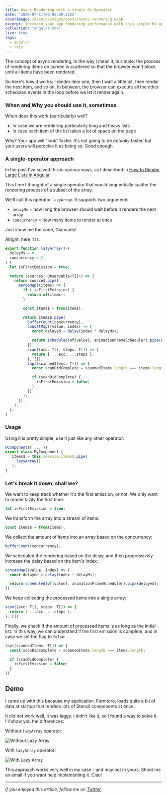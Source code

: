```yaml
---
title: Async Rendering with a single Rx Operator
date: '2020-07-11T00:00:00.322Z'
coverImage: /assets/images/posts/async-rendering.webp
excerpt: Increase your app rendering performance with this simple Rx operator
collection: "angular.mdx"
live: true
tags:
  - angular
  - rxjs
---
```


The concept of async rendering, in the way I mean it, is simple: the process of rendering items on screen is scattered so that the browser won't block until all items have been rendered.

So here's how it works: I render item one, then I wait a little bit, then render the next item, and so on. In between, the browser can execute all the other scheduled events in the loop before we let it render again.

### When and Why you should use it, sometimes

When does this work (particularly) well?

- In case we are rendering particularly long and heavy lists
- In case each item of the list takes a lot of space on the page

Why? Your app will "look" faster. It's not going to be *actually* faster, but your users will perceive it as being so. Good enough.

### A single-operator approach

In the past I've solved this in various ways, as I described in [How to Render Large Lists in Angular](https://blog.bitsrc.io/3-ways-to-render-large-lists-in-angular-9f4dcb9b65).

This time I thought of a single operator that would sequentially scatter the rendering process of a subset of the array.

We'll call this operator `lazyArray`. It supports two arguments:

- `delayMs` = how long the browser should wait before it renders the next array
- `concurrency` = how many items to render at once

Just show me the code, Giancarlo!

Alright, here it is:

```typescript
export function lazyArray<T>(
  delayMs = 0,
  concurrency = 2
) {
  let isFirstEmission = true;

  return (source$: Observable<T[]>) => {
    return source$.pipe(
      mergeMap((items) => {
        if (!isFirstEmission) {
          return of(items);
        }

        const items$ = from(items);

        return items$.pipe(
          bufferCount(concurrency),
          concatMap((value, index) => {
            const delayed = delay(index * delayMs);

            return scheduled(of(value), animationFrameScheduler).pipe(delayed);
          }),
          scan((acc: T[], steps: T[]) => {
            return [ ...acc, ...steps ];
          }, []),
          tap((scannedItems: T[]) => {
            const scanDidComplete = scannedItems.length === items.length;

            if (scanDidComplete) {
              isFirstEmission = false;
            }
          }),
        );
      }),
    );
  };
}
```

### Usage

Using it is pretty simple, use it just like any other operator:

```typescript
@Component({ ... })
export class MyComponent {
   items$ = this.service.items$.pipe(
     lazyArray()
   );
}
```

### Let's break it down, shall we?

We want to keep track whether it's the first emission, or not. We only want to render lazily the first time:

```typescript
let isFirstEmission = true;
```


We transform the array into a stream of items:

```typescript
const items$ = from(items);
```

We collect the amount of items into an array based on the concurrency:

```typescript
bufferCount(concurrency),
```

We scheduled the rendering based on the delay, and then progressively increase the delay based on the item's index:

```typescript
concatMap((value, index) => {
  const delayed = delay(index * delayMs);

  return scheduled(of(value), animationFrameScheduler).pipe(delayed);
})
```

We keep collecting the processed items into a single array:

```typescript
scan((acc: T[], steps: T[]) => {
  return [ ...acc, ...steps ];
}, [])
```

Finally, we check if the amount of processed items is as long as the initial list. In this way, we can understand if the first emission is complete, and in case we set the flag to `false`:

```typescript
tap((scannedItems: T[]) => {
  const scanDidComplete = scannedItems.length === items.length;

  if (scanDidComplete) {
    isFirstEmission = false;
  }
})
```

## Demo

I came up with this because my application, Formtoro, loads quite a bit of data at startup that renders lots of Stencil components at once.

It did not work well, it was laggy. I didn't like it, so I found a way to solve it. I'll show you the differences:

Without `lazyArray` operator:

![Without Lazy Array](/assets/images/posts/no-lazy-array.gif)


With `lazyArray` operator:

![With Lazy Array](/assets/images/posts/lazy-array.gif)

This approach works very well in my case - and may not in yours. Shoot me an email if you want help implementing it. Ciao!

***

_If you enjoyed this article, follow me on [Twitter](https://twitter.com/gc_psk)_
